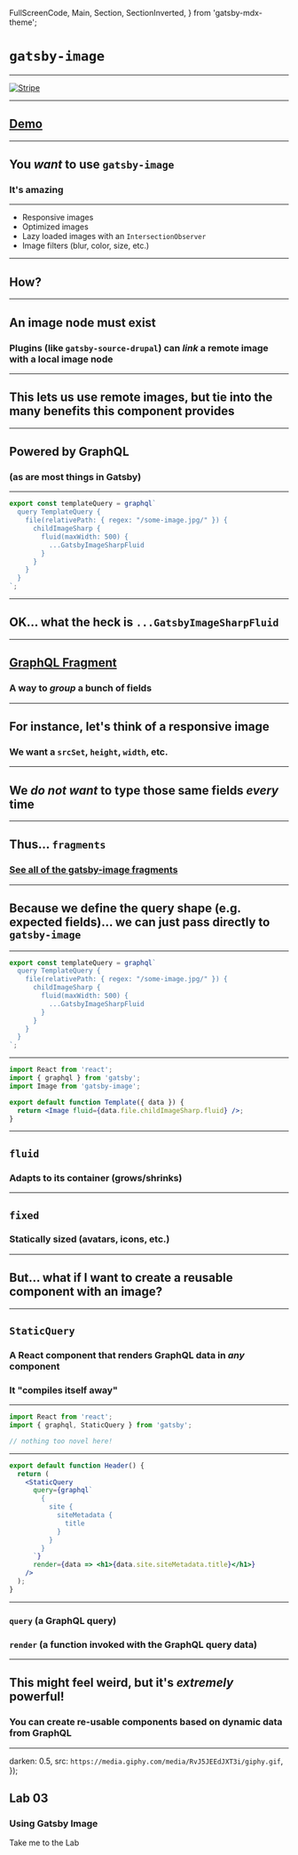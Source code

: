   FullScreenCode,
  Main,
  Section,
  SectionInverted,
} from 'gatsby-mdx-theme';



# `gatsby-image`

---

[![Stripe](assets/stripe.png)](https://stripe.com/environment)

---

## [Demo](https://using-gatsby-image.gatsbyjs.org/)

---

## You _want_ to use `gatsby-image`

### It's amazing

---

- Responsive images
- Optimized images
- Lazy loaded images with an `IntersectionObserver`
- Image filters (blur, color, size, etc.)

---

## How?

---

## An image node must exist

### Plugins (like `gatsby-source-drupal`) can _link_ a remote image with a local image node

---

## This lets us use remote images, but tie into the many benefits this component provides

---

## Powered by GraphQL

### (as are most things in Gatsby)

---


```jsx
export const templateQuery = graphql`
  query TemplateQuery {
    file(relativePath: { regex: "/some-image.jpg/" }) {
      childImageSharp {
        fluid(maxWidth: 500) {
          ...GatsbyImageSharpFluid
        }
      }
    }
  }
`;
```

---

## OK... what the heck is `...GatsbyImageSharpFluid`

---

## [GraphQL Fragment](https://graphql.org/learn/queries/#fragments)

### A way to _group_ a bunch of fields

---

## For instance, let's think of a responsive image

### We want a `srcSet`, `height`, `width`, etc.

---

## We _do not want_ to type those same fields _every_ time

---

## Thus... `fragments`

### [See all of the gatsby-image fragments](https://www.gatsbyjs.org/packages/gatsby-image/#fragments)

---

## Because we define the query shape (e.g. expected fields)... we can just pass directly to `gatsby-image`

---


```jsx
export const templateQuery = graphql`
  query TemplateQuery {
    file(relativePath: { regex: "/some-image.jpg/" }) {
      childImageSharp {
        fluid(maxWidth: 500) {
          ...GatsbyImageSharpFluid
        }
      }
    }
  }
`;
```

---


```jsx
import React from 'react';
import { graphql } from 'gatsby';
import Image from 'gatsby-image';

export default function Template({ data }) {
  return <Image fluid={data.file.childImageSharp.fluid} />;
}
```

---

## `fluid`

### Adapts to its container (grows/shrinks)

---

## `fixed`

### Statically sized (avatars, icons, etc.)

---

## But... what if I want to create a reusable component with an image?

---

## `StaticQuery`

### A React component that renders GraphQL data in _any_ component

### It "compiles itself away"

---


```jsx
import React from 'react';
import { graphql, StaticQuery } from 'gatsby';

// nothing too novel here!
```

---


```jsx
export default function Header() {
  return (
    <StaticQuery
      query={graphql`
        {
          site {
            siteMetadata {
              title
            }
          }
        }
      `}
      render={data => <h1>{data.site.siteMetadata.title}</h1>}
    />
  );
}
```

---

### `query` (a GraphQL query)

### `render` (a function invoked with the GraphQL query data)

---

## This might feel weird, but it's _extremely_ powerful!

### You can create re-usable components based on dynamic data from GraphQL

---

  darken: 0.5,
  src: `https://media.giphy.com/media/RvJ5JEEdJXT3i/giphy.gif`,
});

## Lab 03

### Using Gatsby Image

<Link href="/labs/03-using-gatsby-image/">Take me to the Lab</Link>

